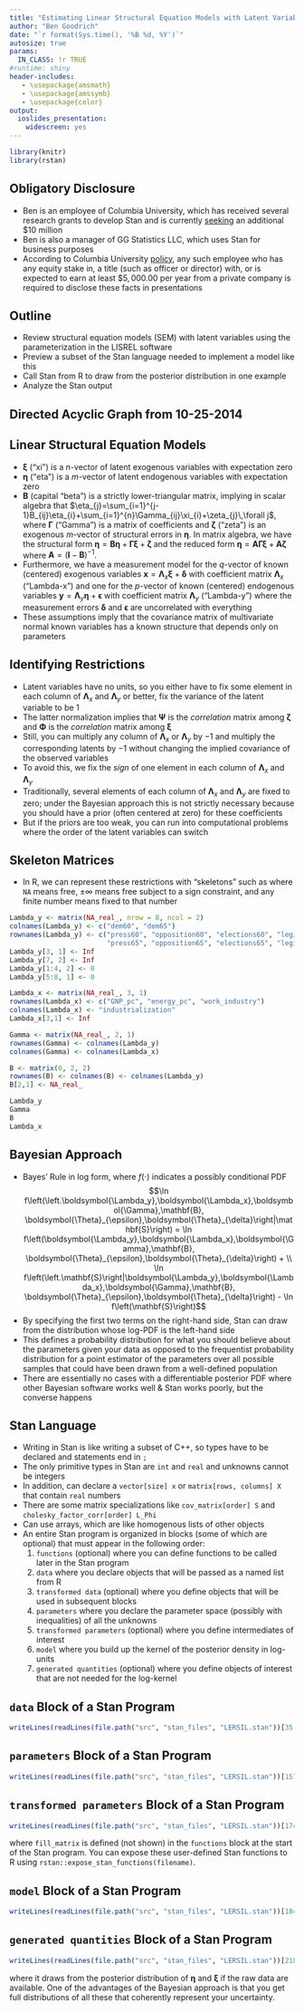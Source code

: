```yaml
---
title: "Estimating Linear Structural Equation Models with Latent Variables using Stan"
author: "Ben Goodrich"
date: "`r format(Sys.time(), '%B %d, %Y')`"
autosize: true
params:
  IN_CLASS: !r TRUE
#runtime: shiny
header-includes:
   - \usepackage{amsmath}
   - \usepackage{amssymb}
   - \usepackage{color}
output:
  ioslides_presentation:
    widescreen: yes
---
```


```r
library(knitr)
library(rstan)
```

## Obligatory Disclosure

* Ben is an employee of Columbia University, which has received several research grants to develop Stan and
  is currently [seeking](http://andrewgelman.com/2018/01/22/big-data-needs-big-model-2/) an additional $10 million
* Ben is also a manager of GG Statistics LLC, which uses Stan for business purposes
* According to Columbia University 
  [policy](https://research.columbia.edu/content/conflict-interest-and-research), any such employee who 
  has any equity stake in, a title (such as officer or director) with, or is expected to earn at least 
  $\$5,000.00$ per year from a private company is required to disclose these facts in presentations

## Outline

* Review structural equation models (SEM) with latent variables using the parameterization in the LISREL software
* Preview a subset of the Stan language needed to implement a model like this
* Call Stan from R to draw from the posterior distribution in one example
* Analyze the Stan output

## Directed Acyclic Graph from 10-25-2014

## Linear Structural Equation Models

- $\boldsymbol{\xi}$ ("xi") is a $n$-vector of latent exogenous variables with expectation zero
- $\boldsymbol{\eta}$ ("eta") is a $m$-vector of latent endogenous variables with expectation zero
- $\mathbf{B}$ (capital "beta") is a strictly lower-triangular matrix, implying
in scalar algebra that $\eta_{j}=\sum_{i=1}^{j-1}B_{ij}\eta_{i}+\sum_{i=1}^{n}\Gamma_{ij}\xi_{i}+\zeta_{j}\,\forall j$,
where $\boldsymbol{\Gamma}$ ("Gamma") is a matrix of coefficients and $\boldsymbol{\zeta}$ ("zeta") is an exogenous $m$-vector of structural errors in $\boldsymbol{\eta}$. In matrix algebra, we have the structural form
  $\boldsymbol{\eta} = \mathbf{B} \boldsymbol{\eta} + \boldsymbol{\Gamma} \boldsymbol{\xi} + \boldsymbol{\zeta}$ and
  the reduced form
  $\boldsymbol{\eta} = \mathbf{A} \boldsymbol{\Gamma} \boldsymbol{\xi} + \mathbf{A} \boldsymbol{\zeta}$ where     $\mathbf{A}=\left(\mathbf{I}-\mathbf{B}\right)^{-1}$.
- Furthermore, we have a measurement model for the $q$-vector of known (centered) exogenous variables 
  $\mathbf{x} = \boldsymbol{\Lambda}_x \boldsymbol{\xi} + \boldsymbol{\delta}$ with coefficient matrix 
  $\boldsymbol{\Lambda}_x$ ("Lambda-x") and one for the $p$-vector of known (centered) endogenous variables 
  $\mathbf{y} = \boldsymbol{\Lambda}_y \boldsymbol{\eta} + \boldsymbol{\epsilon}$ with
  coefficient matrix $\boldsymbol{\Lambda}_y$ ("Lambda-y") where the measurement errors $\boldsymbol{\delta}$ and $\boldsymbol{\epsilon}$ are uncorrelated with everything
- These assumptions imply that the covariance matrix of multivariate normal known variables has a known structure
  that depends only on parameters
  
## Identifying Restrictions

- Latent variables have no units, so you either have to fix some element in each column of 
  $\boldsymbol{\Lambda}_x$ and $\boldsymbol{\Lambda}_y$ or better, fix the variance of the latent variable to
  be 1
- The latter normalization implies that $\boldsymbol{\Psi}$ is the _correlation_ matrix among $\boldsymbol{\zeta}$
  and $\boldsymbol{\Phi}$ is the _correlation_ matrix among $\boldsymbol{\xi}$
- Still, you can multiply any column of $\boldsymbol{\Lambda}_x$ or $\boldsymbol{\Lambda}_y$ by $-1$ and multiply the
  corresponding latents by $-1$ without changing the implied covariance of the observed variables
- To avoid this, we fix the _sign_ of one element in each column of $\boldsymbol{\Lambda}_x$ and 
  $\boldsymbol{\Lambda}_y$
- Traditionally, several elements of each column of $\boldsymbol{\Lambda}_x$ and $\boldsymbol{\Lambda}_y$ are
  fixed to zero; under the Bayesian approach this is not strictly necessary because you should
  have a prior (often centered at zero) for these coefficients
- But if the priors are too weak, you can run into computational problems where the order of the latent
  variables can switch

## Skeleton Matrices {.smaller}
  
- In R, we can represent these restrictions with "skeletons" such as where `NA` means free, $\pm \infty$
  means free subject to a sign constraint, and any finite number means fixed to that number
```r
Lambda_y <- matrix(NA_real_, nrow = 8, ncol = 2)
colnames(Lambda_y) <- c("dem60", "dem65")
rownames(Lambda_y) <- c("press60", "opposition60", "elections60", "legislature60",
                        "press65", "opposition65", "elections65", "legislature65")
Lambda_y[3, 1] <- Inf
Lambda_y[7, 2] <- Inf
Lambda_y[1:4, 2] <- 0
Lambda_y[5:8, 1] <- 0

Lambda_x <- matrix(NA_real_, 3, 1)
rownames(Lambda_x) <- c("GNP_pc", "energy_pc", "work_industry")
colnames(Lambda_x) <- "industrialization"
Lambda_x[3,1] <- Inf

Gamma <- matrix(NA_real_, 2, 1)
rownames(Gamma) <- colnames(Lambda_y)
colnames(Gamma) <- colnames(Lambda_x)

B <- matrix(0, 2, 2)
rownames(B) <- colnames(B) <- colnames(Lambda_y)
B[2,1] <- NA_real_
```
<div class="columns-2">
```r
Lambda_y
Gamma
B
Lambda_x
```
</div>

## Bayesian Approach

* Bayes' Rule in log form, where $f\left(\cdot\right)$ indicates a possibly conditional PDF
$$\ln f\left(\left.\boldsymbol{\Lambda_y},\boldsymbol{\Lambda_x},\boldsymbol{\Gamma},\mathbf{B},
  \boldsymbol{\Theta}_{\epsilon},\boldsymbol{\Theta}_{\delta}\right|\mathbf{S}\right) = 
  \ln f\left(\boldsymbol{\Lambda_y},\boldsymbol{\Lambda_x},\boldsymbol{\Gamma},\mathbf{B},
    \boldsymbol{\Theta}_{\epsilon},\boldsymbol{\Theta}_{\delta}\right) + \\
  \ln f\left(\left.\mathbf{S}\right|\boldsymbol{\Lambda_y},\boldsymbol{\Lambda_x},\boldsymbol{\Gamma},\mathbf{B},
    \boldsymbol{\Theta}_{\epsilon},\boldsymbol{\Theta}_{\delta}\right) -
  \ln f\left(\mathbf{S}\right)$$
* By specifying the first two terms on the right-hand side, Stan can draw from the distribution whose log-PDF is the 
  left-hand side
* This defines a probability distribution for what you should believe about the parameters given
  your data as opposed to the frequentist probability distribution for a point estimator of the parameters over all
  possible samples that could have been drawn from a well-defined population
* There are essentially no cases with a differentiable posterior PDF where other Bayesian software works well &
  Stan works poorly, but the converse happens
  

## Stan Language {.smaller}

* Writing in Stan is like writing a subset of C++, so types have to be declared and statements end in `;`
* The only primitive types in Stan are `int` and `real` and unknowns cannot be integers
* In addition, can declare a `vector[size] x` or `matrix[rows, columns] X` that contain `real` numbers
* There are some matrix specializations like `cov_matrix[order] S` and `cholesky_factor_corr[order] L_Phi`
* Can use arrays, which are like homogenous lists of other objects
* An entire Stan program is organized in blocks (some of which are optional) that must appear in the following order:
    1. `functions` (optional) where you can define functions to be called later in the Stan program
    2. `data` where you declare objects that will be passed as a named list from R
    3. `transformed data` (optional) where you define objects that will be used in subsequent blocks
    4. `parameters` where you declare the parameter space (possibly with inequalities) of all the unknowns
    5. `transformed parameters` (optional) where you define intermediates of interest
    6. `model` where you build up the kernel of the posterior density in log-units
    7. `generated quantities` (optional) where you define objects of interest that are not needed for the log-kernel
    

## `data` Block of a Stan Program

```r
writeLines(readLines(file.path("src", "stan_files", "LERSIL.stan"))[35:52])
```

## `parameters` Block of a Stan Program

```r
writeLines(readLines(file.path("src", "stan_files", "LERSIL.stan"))[157:173])
```

## `transformed parameters` Block of a Stan Program

```r
writeLines(readLines(file.path("src", "stan_files", "LERSIL.stan"))[174:183])
```

where `fill_matrix` is defined (not shown) in the `functions` block at the start of the Stan program.
You can expose these user-defined Stan functions to R using `rstan::expose_stan_functions(filename)`.

## `model` Block of a Stan Program {.smaller}

```r
writeLines(readLines(file.path("src", "stan_files", "LERSIL.stan"))[184:206])
```

## `generated quantities` Block of a Stan Program

```r
writeLines(readLines(file.path("src", "stan_files", "LERSIL.stan"))[218:232])
```
where it draws from the posterior distribution of $\boldsymbol{\eta}$ and $\boldsymbol{\xi}$ if
the raw data are available. One of the advantages of the Bayesian approach is that you get full
distributions of all these that coherently represent your uncertainty.

